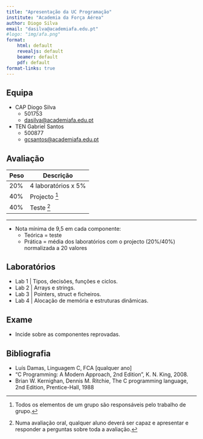 ```yaml
---
title: "Apresentação da UC Programação"
institute: "Academia da Força Aérea"
author: Diogo Silva
email: "dasilva@academiafa.edu.pt"
#logo: "img/afa.png"
format:
    html: default
    revealjs: default
    beamer: default
    pdf: default
format-links: true
---
```



## Equipa

- CAP Diogo Silva 
    - 501753
    - [dasilva@academiafa.edu.pt](mailto:dasilva@academiafa.edu.pt)
- TEN Gabriel Santos
    - 500877
    - [gcsantos@academiafa.edu.pt](mailto:gcsantos@academiafa.edu.pt)

## Avaliação

| Peso | Descrição |
| ---- | ---- |
| 20% | 4 laboratórios x 5% |
| 40% | Projecto [^projecto] |
| 40% | Teste [^oral] |


[^projecto]: Todos os elementos de um grupo são responsáveis pelo trabalho de grupo.

[^oral]: Numa avaliação oral, qualquer aluno deverá ser capaz e apresentar e responder a perguntas sobre toda a avaliação.


---

- Nota mínima de 9,5 em cada componente:
    - Teórica = teste
    - Prática = média dos laboratórios com o projecto (20%/40%) normalizada a 20 valores

## Laboratórios

- Lab 1 | Tipos, decisões, funções e ciclos.
- Lab 2 | Arrays e strings.
- Lab 3 | Pointers, struct e ficheiros.
- Lab 4 | Alocação de memória e estruturas dinâmicas.

## Exame

- Incide sobre as componentes reprovadas.


## Bibliografia

- Luís Damas, Linguagem C, FCA [qualquer ano]
- “C Programming: A Modern Approach, 2nd Edition”, K. N. King, 2008.
- Brian W. Kernighan, Dennis M. Ritchie, The C programming language, 2nd Edition, Prentice-Hall, 1988
